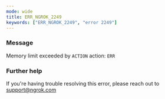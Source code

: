 ```yaml
---
mode: wide
title: ERR_NGROK_2249
keywords: ["ERR_NGROK_2249", "error 2249"]
---
```



### Message

Memory limit exceeded by `ACTION` action: `ERR`

<ErrorDetails />

### Further help

If you're having trouble resolving this error, please reach out to [support@ngrok.com](mailto:support@ngrok.com?subject=Help%20with%20ERR_NGROK_2249)

